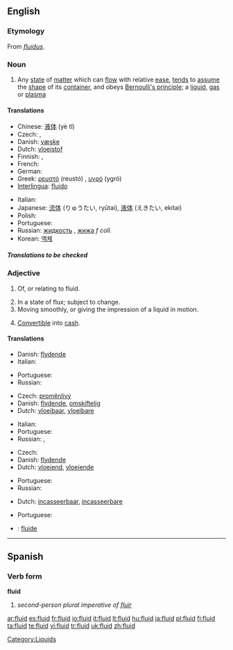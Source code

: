 ==English==

===Etymology===
From {{etyl|la}} ''[[fluidus]]''.

===Noun===
{{wikipedia}}
{{en-noun|s|-}}

# Any [[state]] of [[matter]] which can [[flow]] with relative [[ease]], [[tend]]s to [[assume]] the [[shape]] of its [[container]], and obeys [[Bernoulli's principle]]; a [[liquid]], [[gas]] or [[plasma]]

====Translations====
{{trans-top|any state of matter which can flow}}
* Chinese: [[液体]] (yè tǐ)
* Czech: {{t-|cs|kapalina|f}}, {{t-|cs|tekutina|f}}
* Danish: [[væske]] {{c}}
* Dutch: [[vloeistof]] {{f}}
* Finnish: {{t-|fi|fluidi}}, {{t+|fi|neste}}
* French: {{t+|fr|fluide|m}}
* German: {{t-|de|Fluid|n}}
* Greek: [[ρευστό]] (reustó) {{n}}, [[υγρό]] (ygró) {{n}}
* [[Interlingua]]: [[fluido#Interlingua|fluido]]
{{trans-mid}}
* Italian: {{t+|it|fluido|m}}
* Japanese: [[流体]] (りゅうたい, ryūtai), [[液体]] (えきたい, ekitai)
* Polish: {{t+|pl|płyn|m}}
* Portuguese: {{t+|pt|fluido|m}}
* Russian: [[жидкость]] {{f}}, [[жижа]] ''f coll.''
* Korean: [[액체]]
{{trans-bottom}}

=====Translations to be checked=====

===Adjective===
{{en-adj}}

# {{not comparable}} Of, or relating to fluid.
# In a state of flux; subject to change.
# Moving smoothly, or giving the impression of a liquid in motion.
# {{context|of an asset}} [[Convertible]] into [[cash]].

====Translations====

{{trans-top|of or relating to fluid}}
* Danish: [[flydende]]
* Italian: {{t+|it|fluido}}
{{trans-mid}}
* Portuguese: {{t+|pt|fluido}}
* Russian: {{t+|ru|жидкий|sc=Cyrl}}
{{trans-bottom}}

{{trans-top|in a state of flux; subject to change}}
* Czech: [[proměnlivý]]
* Danish: [[flydende]], [[omskiftelig]]
* Dutch: [[vloeibaar]], [[vloeibare]]
{{trans-mid}}
* Italian: {{t+|it|fluido}}
* Portuguese: {{t+|pt|fluido}}
* Russian: {{t+|ru|текучий|sc=Cyrl}}, {{t+|ru|гибкий|sc=Cyrl}}
{{trans-bottom}}

{{trans-top|moving smoothly}}
* Czech: {{t-|cs|plynulý}}
* Danish: [[flydende]]
* Dutch: [[vloeiend]], [[vloeiende]]
{{trans-mid}}
* Portuguese: {{t+|pt|fluido}}
* Russian: {{t+|ru|плавный|sc=Cyrl}}
{{trans-bottom}}

{{trans-top|convertible into cash}}
* Dutch: [[incasseerbaar]], [[incasseerbare]]
{{trans-mid}}
* Portuguese: {{t+|pt|líquido}}
{{trans-bottom}}

{{checktrans-top}}
* {{ttbc|Interlingua}}: [[fluide]]
{{checktrans-bottom}}
----

==Spanish==

===Verb form===
'''fluid'''

# ''second-person plural imperative of [[fluir]]''

[[Category:Liquids]]

[[ar:fluid]]
[[es:fluid]]
[[fr:fluid]]
[[io:fluid]]
[[it:fluid]]
[[lt:fluid]]
[[hu:fluid]]
[[ja:fluid]]
[[pl:fluid]]
[[fi:fluid]]
[[ta:fluid]]
[[te:fluid]]
[[vi:fluid]]
[[tr:fluid]]
[[uk:fluid]]
[[zh:fluid]]